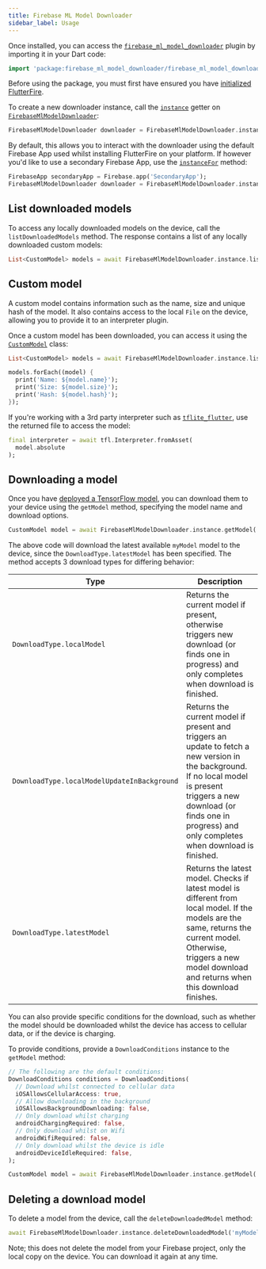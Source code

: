 ```yaml
---
title: Firebase ML Model Downloader
sidebar_label: Usage
---
```


Once installed, you can access the [`firebase_ml_model_downloader`](!firebase_ml_model_downloader) plugin by importing it in your Dart code:

```dart
import 'package:firebase_ml_model_downloader/firebase_ml_model_downloader.dart';
```

Before using the package, you must first have ensured you have [initialized FlutterFire](../overview.mdx#initializing-flutterfire).

To create a new downloader instance, call the [`instance`](!firebase_ml_model_downloader.FirebaseMlModelDownloader.instance) getter on [`FirebaseMlModelDownloader`](!firebase_ml_model_downloader.FirebaseMlModelDownloader):

```dart
FirebaseMlModelDownloader downloader = FirebaseMlModelDownloader.instance;
```

By default, this allows you to interact with the downloader using the default Firebase App used whilst installing FlutterFire on your
platform. If however you'd like to use a secondary Firebase App, use the [`instanceFor`](!firebase_ml_model_downloader.FirebaseMlModelDownloader.instanceFor) method:

```dart
FirebaseApp secondaryApp = Firebase.app('SecondaryApp');
FirebaseMlModelDownloader downloader = FirebaseMlModelDownloader.instanceFor(app: secondaryApp);
```

## List downloaded models

To access any locally downloaded models on the device, call the `listDownloadedModels` method. The response contains a list of any locally
downloaded custom models:

```dart
List<CustomModel> models = await FirebaseMlModelDownloader.instance.listDownloadedModels();
```

## Custom model

A custom model contains information such as the name, size and unique hash of the model. It also contains access to the local `File` on the device,
allowing you to provide it to an interpreter plugin.

Once a custom model has been downloaded, you can access it using the [`CustomModel`](!firebase_ml_model_downloader.CustomModel) class:

```dart
List<CustomModel> models = await FirebaseMlModelDownloader.instance.listDownloadedModels();

models.forEach((model) {
  print('Name: ${model.name}');
  print('Size: ${model.size}');
  print('Hash: ${model.hash}');
});
```

If you're working with a 3rd party interpreter such as [`tflite_flutter`](https://pub.dev/packages/tflite_flutter),
use the returned file to access the model:

```dart
final interpreter = await tfl.Interpreter.fromAsset(
  model.absolute
);
```

## Downloading a model

Once you have [deployed a TensorFlow model](https://firebase.google.com/docs/ml/manage-hosted-models), you can download them to your
device using the `getModel` method, specifying the model name and download options.

```dart
CustomModel model = await FirebaseMlModelDownloader.instance.getModel('myModel', DownloadType.latestModel);
```

The above code will download the latest available `myModel` model to the device, since the `DownloadType.latestModel` has been specified.
The method accepts 3 download types for differing behavior:

| Type                                        | Description                                                                                                                                                                                                                         |
| ------------------------------------------- | ----------------------------------------------------------------------------------------------------------------------------------------------------------------------------------------------------------------------------------- |
| `DownloadType.localModel`                   | Returns the current model if present, otherwise triggers new download (or finds one in progress) and only completes when download is finished.                                                                                      |
| `DownloadType.localModelUpdateInBackground` | Returns the current model if present and triggers an update to fetch a new version in the background. If no local model is present triggers a new download (or finds one in progress) and only completes when download is finished. |
| `DownloadType.latestModel`                  | Returns the latest model. Checks if latest model is different from local model. If the models are the same, returns the current model. Otherwise, triggers a new model download and returns when this download finishes.            |

You can also provide specific conditions for the download, such as whether the model should be downloaded whilst the device has access to
cellular data, or if the device is charging.

To provide conditions, provide a `DownloadConditions` instance to the `getModel` method:

```dart
// The following are the default conditions:
DownloadConditions conditions = DownloadConditions(
  // Download whilst connected to cellular data
  iOSAllowsCellularAccess: true,
  // Allow downloading in the background
  iOSAllowsBackgroundDownloading: false,
  // Only download whilst charging
  androidChargingRequired: false,
  // Only download whilst on Wifi
  androidWifiRequired: false,
  // Only download whilst the device is idle
  androidDeviceIdleRequired: false,
);

CustomModel model = await FirebaseMlModelDownloader.instance.getModel('myModel', DownloadType.latestModel, conditions);
```

## Deleting a download model

To delete a model from the device, call the `deleteDownloadedModel` method:

```dart
await FirebaseMlModelDownloader.instance.deleteDownloadedModel('myModel');
```

Note; this does not delete the model from your Firebase project, only the local copy on the device. You can download it again at any time.
